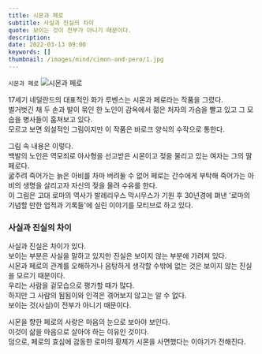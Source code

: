 ```yaml
---
title: 시몬과 페로
subtitle: 사실과 진실의 차이
quote: 보이는 것이 전부가 아니기 때문이다.
description: 
date: 2022-03-13 09:00
keywords: []
thumbnail: /images/mind/cimon-and-pero/1.jpg
---
```


`시몬과 페로`
![시몬과 페로](/images/mind/cimon-and-pero/1.jpg)

17세기 네덜란드의 대표적인 화가 루벤스는 시몬과 페로라는 작품을 그렸다.  
벌거벗긴 채 두 손과 발이 묶인 한 노인이 감옥에서 젊은 처자의 가슴을 빨고 있고 그 모습을 병사들이 훔쳐보고 있다.  
모르고 보면 외설적인 그림이지만 이 작품은 바로크 양식의 수작으로 통한다.

그림 속 내용은 이렇다.  
백발의 노인은 역모죄로 아사형을 선고받은 시몬이고 젖을 물리고 있는 여자는 그의 딸 페로다.  
굶주려 죽어가는 늙은 아비를 차마 버려둘 수 없어 페로는 간수에게 부탁해 죽어가는 아비의 생명을 살리고자 자신의 젖을 물려 수유를 한다.  
이 그림은 고대 로마의 역사가 발레리우스 막시무스가 기원 후 30년경에 펴낸 '로마의 기념할 만한 업적과 기록들'에 실린 이야기를 모티브로 하고 있다.

### 사실과 진실의 차이

사실과 진실은 차이가 있다.  
보이는 부분은 사실을 말하고 있지만 진실은 보이지 않는 부분에 가려져 있다.  
시몬과 페로의 관계를 오해하거나 음탕하게 생각할 수밖에 없는 것은 보이지 않는 진실을 모르기 때문이다.  
우리는 사람을 겉모습으로 평가할 때가 많다.  
하지만 그 사람의 됨됨이와 인격은 겪어보지 않고는 알 수 없다.  
보이는 것(사실)이 전부가 아니기 때문이다.

시몬을 향한 페로의 사랑은 마음의 눈으로 보아야 보인다.  
이것이 삶을 마음으로 살아야 하는 이유인 것이다.  
덤으로, 페로의 효심에 감동한 로마의 황제가 시몬을 사면했다는 이야기가 전해진다.